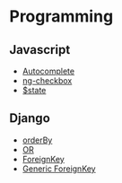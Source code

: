 = Programming =
== Javascript ==
* [[Autocomplete]]
* [[ng-checkbox]]
* [[$state]]

== Django ==
* [[orderBy]]
* [[OR]]
* [[ForeignKey]]
* [[Generic ForeignKey]]



